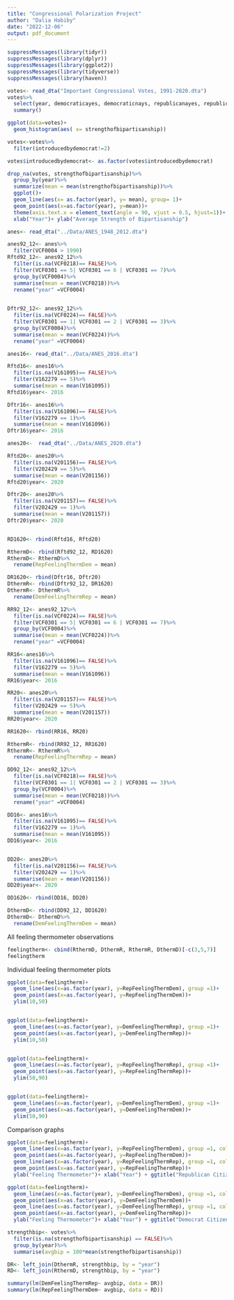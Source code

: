 ```yaml
---
title: "Congressional Polarization Project"
author: "Dalia Habiby"
date: "2022-12-06"
output: pdf_document
---
```


```r
suppressMessages(library(tidyr))
suppressMessages(library(dplyr))
suppressMessages(library(ggplot2))
suppressMessages(library(tidyverse))
suppressMessages(library(haven))
```

```r
votes<- read_dta("Important Congressional Votes, 1991-2020.dta")
votes%>%
  select(year, democraticayes, democraticnays, republicanayes, republicannays, strengthofbipartisanship, strengthofconsensus, introducedbydemocrat, strongpolarization)%>%
  summary()

ggplot(data=votes)+
  geom_histogram(aes( x= strengthofbipartisanship))

votes<-votes%>%
  filter(introducedbydemocrat!=2)

votes$introducedbydemocrat<- as.factor(votes$introducedbydemocrat)

drop_na(votes, strengthofbipartisanship)%>%
  group_by(year)%>%
  summarize(mean = mean(strengthofbipartisanship))%>%
  ggplot()+
  geom_line(aes(x= as.factor(year), y= mean), group= 1)+
  geom_point(aes(x=as.factor(year), y=mean))+
  theme(axis.text.x = element_text(angle = 90, vjust = 0.5, hjust=1))+
  xlab("Year")+ ylab("Average Strength of Bipartisanship")
```

```r
anes<- read_dta("../Data/ANES_1948_2012.dta")

anes92_12<- anes%>%
  filter(VCF0004 > 1990)
Rftd92_12<- anes92_12%>%
  filter(is.na(VCF0218)== FALSE)%>%
  filter(VCF0301 == 5| VCF0301 == 6 | VCF0301 == 7)%>%
  group_by(VCF0004)%>%
  summarise(mean = mean(VCF0218))%>%
  rename("year" =VCF0004)

  
Dftr92_12<- anes92_12%>%
  filter(is.na(VCF0224)== FALSE)%>%
  filter(VCF0301 == 1| VCF0301 == 2 | VCF0301 == 3)%>%
  group_by(VCF0004)%>%
  summarise(mean = mean(VCF0224))%>%
  rename("year" =VCF0004)

anes16<- read_dta("../Data/ANES_2016.dta")

Rftd16<- anes16%>%
  filter(is.na(V161095)== FALSE)%>%
  filter(V162279 == 5)%>%
  summarise(mean = mean(V161095))
Rftd16$year<- 2016

Dftr16<- anes16%>%
  filter(is.na(V161096)== FALSE)%>%
  filter(V162279 == 1)%>%
  summarise(mean = mean(V161096))
Dftr16$year<- 2016

anes20<-  read_dta("../Data/ANES_2020.dta")

Rftd20<- anes20%>%
  filter(is.na(V201156)== FALSE)%>%
  filter(V202429 == 5)%>%
  summarise(mean = mean(V201156))
Rftd20$year<- 2020

Dftr20<- anes20%>%
  filter(is.na(V201157)== FALSE)%>%
  filter(V202429 == 1)%>%
  summarise(mean = mean(V201157))
Dftr20$year<- 2020


RD1620<- rbind(Rftd16, Rftd20)

RthermD<- rbind(Rftd92_12, RD1620)
RthermD<- RthermD%>%
  rename(RepFeelingThermDem = mean)

DR1620<- rbind(Dftr16, Dftr20)
DthermR<- rbind(Dftr92_12, DR1620)
DthermR<- DthermR%>%
  rename(DemFeelingThermRep = mean)

```

```r

RR92_12<- anes92_12%>%
  filter(is.na(VCF0224)== FALSE)%>%
  filter(VCF0301 == 5| VCF0301 == 6 | VCF0301 == 7)%>%
  group_by(VCF0004)%>%
  summarise(mean = mean(VCF0224))%>%
  rename("year" =VCF0004)

RR16<-anes16%>%
  filter(is.na(V161096)== FALSE)%>%
  filter(V162279 == 5)%>%
  summarise(mean = mean(V161096))
RR16$year<- 2016

RR20<- anes20%>%
  filter(is.na(V201157)== FALSE)%>%
  filter(V202429 == 5)%>%
  summarise(mean = mean(V201157))
RR20$year<- 2020

RR1620<- rbind(RR16, RR20)

RthermR<- rbind(RR92_12, RR1620)
RthermR<- RthermR%>%
  rename(RepFeelingThermRep = mean)
```

```r
DD92_12<- anes92_12%>%
  filter(is.na(VCF0218)== FALSE)%>%
  filter(VCF0301 == 1| VCF0301 == 2 | VCF0301 == 3)%>%
  group_by(VCF0004)%>%
  summarise(mean = mean(VCF0218))%>%
  rename("year" =VCF0004)

DD16<- anes16%>%
  filter(is.na(V161095)== FALSE)%>%
  filter(V162279 == 1)%>%
  summarise(mean = mean(V161095))
DD16$year<- 2016


DD20<- anes20%>%
  filter(is.na(V201156)== FALSE)%>%
  filter(V202429 == 1)%>%
  summarise(mean = mean(V201156))
DD20$year<- 2020

DD1620<- rbind(DD16, DD20)

DthermD<- rbind(DD92_12, DD1620)
DthermD<- DthermD%>%
  rename(DemFeelingThermDem = mean)
```

All feeling thermometer observations
```r
feelingtherm<- cbind(RthermD, DthermR, RthermR, DthermD)[-c(3,5,7)]
feelingtherm
```

Individual feeling thermometer plots
```r
ggplot(data=feelingtherm)+
  geom_line(aes(x=as.factor(year), y=RepFeelingThermDem), group =1)+
  geom_point(aes(x=as.factor(year), y=RepFeelingThermDem))+
  ylim(10,50)


ggplot(data=feelingtherm)+
  geom_line(aes(x=as.factor(year), y=DemFeelingThermRep), group =1)+
  geom_point(aes(x=as.factor(year), y=DemFeelingThermRep))+
  ylim(10,50)


ggplot(data=feelingtherm)+
  geom_line(aes(x=as.factor(year), y=RepFeelingThermRep), group =1)+
  geom_point(aes(x=as.factor(year), y=RepFeelingThermRep))+
  ylim(50,90)


ggplot(data=feelingtherm)+
  geom_line(aes(x=as.factor(year), y=DemFeelingThermDem), group =1)+
  geom_point(aes(x=as.factor(year), y=DemFeelingThermDem))+
  ylim(50,90)
```
Comparison graphs

```r
ggplot(data=feelingtherm)+
  geom_line(aes(x=as.factor(year), y=RepFeelingThermDem), group =1, color = "blue")+
  geom_point(aes(x=as.factor(year), y=RepFeelingThermDem))+
  geom_line(aes(x=as.factor(year), y=RepFeelingThermRep), group =1, color = "red")+
  geom_point(aes(x=as.factor(year), y=RepFeelingThermRep))+
  ylab("Feeling Thermometer")+ xlab("Year") + ggtitle("Republican Citizens Feeling Thermometer on Both Parties 1992-2020")
```
```r
ggplot(data=feelingtherm)+
  geom_line(aes(x=as.factor(year), y=DemFeelingThermDem), group =1, color = "blue")+
  geom_point(aes(x=as.factor(year), y=DemFeelingThermDem))+
  geom_line(aes(x=as.factor(year), y=DemFeelingThermRep), group =1, color = "red")+
  geom_point(aes(x=as.factor(year), y=DemFeelingThermRep))+
  ylab("Feeling Thermometer")+ xlab("Year") + ggtitle("Democrat Citizens Feeling Thermometer on Both Parties 1992-2020")
```



```r
strengthbip<- votes%>%
  filter(is.na(strengthofbipartisanship) == FALSE)%>%
  group_by(year)%>%
  summarise(avgbip = 100*mean(strengthofbipartisanship))

DR<- left_join(DthermR, strengthbip, by = "year")
RD<- left_join(RthermD, strengthbip, by = "year")

summary(lm(DemFeelingThermRep~ avgbip, data = DR))
summary(lm(RepFeelingThermDem~ avgbip, data = RD))
```


